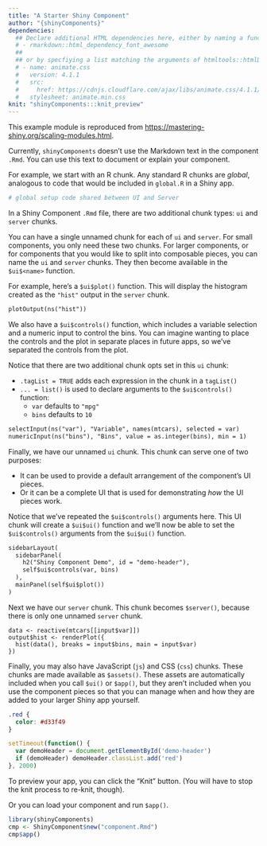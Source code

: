 ```yaml
---
title: "A Starter Shiny Component"
author: "{shinyComponents}"
dependencies:
  ## Declare additional HTML dependencies here, either by naming a function
  # - rmarkdown::html_dependency_font_awesome
  ##
  ## or by specfiying a list matching the arguments of htmltools::htmlDependency()
  # - name: animate.css
  #   version: 4.1.1
  #   src:
  #     href: https://cdnjs.cloudflare.com/ajax/libs/animate.css/4.1.1/
  #   stylesheet: animate.min.css
knit: "shinyComponents:::knit_preview"
---
```


This example module is reproduced from <https://mastering-shiny.org/scaling-modules.html>.

Currently, `shinyComponents` doesn't use the Markdown text in the component `.Rmd`.
You can use this text to document or explain your component.

For example, we start with an R chunk.
Any standard R chunks are _global_, 
analogous to code that would be included in `global.R` in a Shiny app.

```r
# global setup code shared between UI and Server
```

In a Shiny Component `.Rmd` file, there are two additional chunk types:
`ui` and `server` chunks.

You can have a single unnamed chunk for each of `ui` and `server`.
For small components, you only need these two chunks.
For larger components, 
or for components that you would like to split into composable pieces,
you can name the `ui` and `server` chunks.
They then become available in the `$ui$<name>` function.

For example, here's a `$ui$plot()` function.
This will display the histogram created as the `"hist"` output in the `server` chunk.

```ui
plotOutput(ns("hist"))
```

We also have a `$ui$controls()` function,
which includes a variable selection and a numeric input to control the bins.
You can imagine wanting to place the controls and the plot in separate places in future apps,
so we've separated the controls from the plot.

Notice that there are two additional chunk opts set in this `ui` chunk:

- `.tagList = TRUE` adds each expression in the chunk in a `tagList()`
- `... = list()` is used to declare arguments to the `$ui$controls()` function:
    - `var` defaults to `"mpg"`
    - `bins` defaults to `10`

```ui
selectInput(ns("var"), "Variable", names(mtcars), selected = var)
numericInput(ns("bins"), "Bins", value = as.integer(bins), min = 1)
```

Finally, we have our unnamed `ui` chunk.
This chunk can serve one of two purposes:

- It can be used to provide a default arrangement of the component's UI pieces.
- Or it can be a complete UI that is used for demonstrating _how_ the UI pieces work.

Notice that we've repeated the `$ui$controls()` arguments here.
This UI chunk will create a `$ui$ui()` function
and we'll now be able to set the `$ui$controls()` arguments from the `$ui$ui()` function.

```ui
sidebarLayout(
  sidebarPanel(
    h2("Shiny Component Demo", id = "demo-header"),
    self$ui$controls(var, bins)
  ),
  mainPanel(self$ui$plot())
)
```

Next we have our `server` chunk.
This chunk becomes `$server()`, because there is only one unnamed `server` chunk.

```server
data <- reactive(mtcars[[input$var]])
output$hist <- renderPlot({
  hist(data(), breaks = input$bins, main = input$var)
})
```

Finally, you may also have JavaScript (`js`) and CSS (`css`) chunks.
These chunks are made available as `$assets()`.
These assets are automatically included when you call `$ui()` or `$app()`,
but they aren't included when you use the component pieces
so that you can manage when and how they are added to your larger Shiny app yourself.

```css
.red {
  color: #d33f49
}
```

```js
setTimeout(function() {
  var demoHeader = document.getElementById('demo-header')
  if (demoHeader) demoHeader.classList.add('red')
}, 2000)
```

To preview your app, you can click the "Knit" button.
(You will have to stop the knit process to re-knit, though).

Or you can load your component and run `$app()`.

```r
library(shinyComponents)
cmp <- ShinyComponent$new("component.Rmd")
cmp$app()
```
